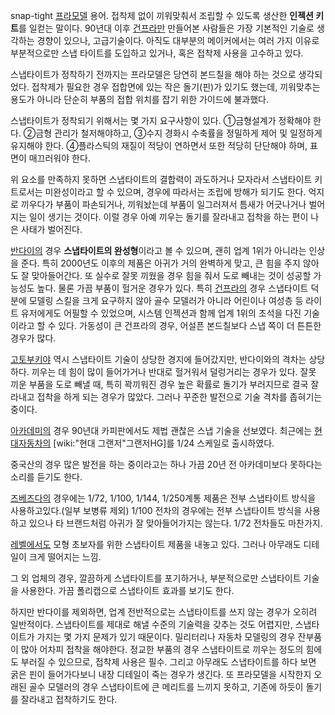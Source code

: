 snap-tight
[[프라모델]] 용어.
접착제 없이 끼워맞춰서 조립할 수 있도록 생산한  '''인젝션 키트'''를 일컫는 말이다. 90년대 이후 [[건프라]]만 만들어본 사람들은 가장 기본적인 기술로 생각하는 경향이 있으나,  고급기술이다. 아직도 대부분의 메이커에서는 여러 가지 이유로 부분적으로만 스냅 타이트를 도입하고 있거나, 혹은 접착제 사용을 고수하고 있다.

스냅타이트가 정착하기 전까지는 프라모델은 당연히 본드칠을 해야 하는 것으로 생각되었다. 접착제가 필요한 경우 접합면에 있는 작은 돌기(핀)가 있기도 했는데, 끼워맞추는 용도가 아니라 단순히 부품의 접합 위치를 잡기 위한 가이드에 불과했다.

스냅타이트가 정착되기 위해서는 몇 가지 요구사항이 있다. ①금형설계가 정확해야 한다. ②금형 관리가 철저해야하고, ③수지 경화시 수축률을 정밀하게 제어 및 일정하게 유지해야 한다. ④플라스틱의 재질이 적당이 연하면서 또한 적당히 단단해야 하며, 표면이 매끄러워야 한다.

위 요소를 만족하지 못하면 스냅타이트의 결합력이 과도하거나 모자라서 스냅타이트 키트로서는 미완성이라고 할 수 있으며, 경우에 따라서는 조립에 방해가 되기도 한다. 억지로 끼우다가 부품이 파손되거나, 끼워놨는데 부품이 일그러져서 틈새가 어긋나거나 벌어지는 일이 생기는 것이다. 이럴 경우 아예 끼우는 돌기를 잘라내고 접착을 하는 편이 나은 사태가 벌어진다.

[[반다이]]의 경우 '''스냅타이트의 완성형'''이라고 볼 수 있으며, 괜히 업계 1위가 아니라는 인상을 준다. 특히 2000년도 이후의 제품은 아귀가 거의 완벽하게 맞고, 큰 힘을 주지 않아도 잘 맞아들어간다. 또 실수로 잘못 끼웠을 경우 힘을 줘서 도로 빼내는 것이 성공할 가능성도 높다. 물론 가끔 부품이 헐거운 경우가 있다.
특히 [[건프라]]의 경우 스냅타이트 덕분에 모델링 스킬을 크게 요구하지 않아 골수 모델러가 아니라 어린이나 여성층 등 라이트 유저에게도 어필할 수 있었으며, 시스템 인젝션과 함께 업계 1위의 초석을 다진 기술이라고 할 수 있다. 가동성이 큰 건프라의 경우, 어설픈 본드칠보다 스냅 쪽이 더 튼튼한 경우가 많다.

[[고토부키야]] 역시 스냅타이트 기술이 상당한 경지에 들어갔지만, 반다이와의 격차는 상당하다. 끼우는 데 힘이 많이 들어가거나 반대로 헐거워서 덜렁거리는 경우가 있다. 잘못 끼운 부품을 도로 빼낼 때, 특히 꽉끼워진 경우 높은 확률로 돌기가 부러지므로 결국 잘라내고 접착을 하게 되는 경우가 많았다. 그러나 꾸준한 발전으로 기술 격차를 좁혀기는 중이다.

[[아카데미]]의 경우 90년대 카피판에서도 제법 괜찮은 스냅 기술을 선보였다. 최근에는 [[현대자동차]]의 [wiki:"현대 그랜저"그랜저HG]를 1/24 스케일로 출시하였다.

중국산의 경우 많은 발전을 하는 중이라고는 하나 가끔 20년 전 아카데미보다 못하다는 소리를 듣기도 한다. 

[[즈베즈다]]의 경우에는 1/72, 1/100, 1/144, 1/250계통 제품은 전부 스냅타이트 방식을 사용하고있다.(일부 보병류 제외) 1/100 전차의 경우에는 전부 스냅타이트 방식을 사용하고 있으나 타 브랜드처럼 아귀가 잘 맞아들어가지는 않는다. 1/72 전차들도 마찬가지.

[[레벨]]에서도 모형 초보자를 위한 스냅타이트 제품을 내놓고 있다. 그러나 아무래도 디테일이 크게 떨어지는 느낌.

그 외 업체의 경우, 깔끔하게 스냅타이트를 포기하거나, 부분적으로만 스냅타이트 기술을 사용한다. 가끔 폴리캡으로 스냅타이트 효과를 보기도 한다.

하지만 반다이를 제외하면, 업계 전반적으로는 스냅타이트를 쓰지 않는 경우가 오히려 일반적이다. 스냅타이트를 제대로 해낼 수준의 기술력을 갖추는 것도 어렵지만, 스냅타이트가 가지는 몇 가지 문제가 있기 때문이다. 밀리터리나 자동차 모델링의 경우 잔부품이 많아 어차피 접착을 해야한다. 정교한 부품의 경우 스냅타이트로 끼우는 정도의 힘에도 부러질 수 있으므로, 접착제 사용은 필수. 그리고 아무래도 스냅타이트를 하다 보면 굵은 핀이 들어가다보니 내장 디테일이 죽는 경우가 생긴다.
또 프라모델을 시작한지 오래된 골수 모델러의 경우 스냅타이트에 큰 메리트를 느끼지 못하고, 기존에 하듯이 돌기를 잘라내고 접착하기도 한다.
